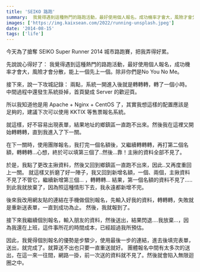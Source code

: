 ```yaml
---
title: 'SEIKO 路跑'
summary:  我覺得遇到這種熱門的路跑活動，最好使用個人報名，成功機率才會大，風險才會分散，能上一個先上一個。除非你們是No You No Me。
images: ['https://img.kaixsean.com/2022/running-unsplash.jpeg']
date: '2014-08-15'
tags: ['life']
---
```

今天為了搶奪 SEIKO Super Runner 2014 城市路跑賽，把我弄得好累。

先說說心得好了：
我覺得遇到這種熱門的路跑活動，最好使用個人報名，成功機率才會大，風險才會分散，能上一個先上一個。除非你們是No You No Me。

接下來，說一下攻城記錄：
兩點，系統一開進入後就是轉轉轉，轉了一個小時。中間過程中還發生系統掛掉，首頁變成 Server 的歡迎頁。

所以我知道他是用 Apache + Nginx + CentOS 了，其實我想這樣的配置應該是足夠的，建議下次可以使用 KKTIX 等售票報名系統。

就這樣，好不容易出現表單，結果地址的鄉鎮區一直跑不出來。然後我在這裡又開始轉轉轉，直到我進入了下一關。 

在下一關時，使用團隊報名，我打完一個名額後，又繼續轉轉轉，再打第二個名額，轉轉轉…心想，終於可以填第三個了..然後…靠！主揪的資料全部不見了。

於是，我點了更改主揪資料，然後又回到鄉鎮區一直跑不出來，因此..又再度重回上一關。 就這樣又折磨了好一陣子，我又回到新增名額，一個、兩個，主揪資料不見了不管它，繼續新增第三個… ，轉轉轉… 結果，第一個名額的資料不見了…..到此我就放棄了，因為照這種情形下去，我永遠都新增不完。

後來我改用網友貼的連結在手機做個別報名，先輸入好我的資料，轉轉轉，失敗就是重新送表單，一直到成功為止。
然後，我就報到了。

接下來我繼續個別報名，輸入朋友的資料，然後送出，結果閃退….我放棄...，因為我還在上班，這件事所花的時間成本，已經超過我所預估。

因此，我覺得個別報名的優勢是步驟少，使用最後一步的連結，進去後填完表單，送出，就完成了。就算送不出也只要一直重送就好。 團體報名中間有太多次的送出，在這一來一往間，網路一掛，前一次送的資料就不見了。然後就會陷入無限迴圈之中。